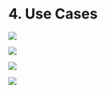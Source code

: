 # 4. Use Cases

![](/studio-pro/images/docs/intro-use-cases-1.png)

![](/studio-pro/images/docs/intro-use-cases-2.png)

![](/studio-pro/images/docs/intro-use-cases-3.png)

![](/studio-pro/images/docs/intro-use-cases-4.png)